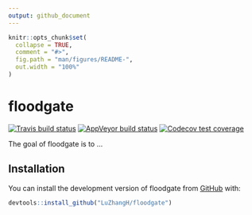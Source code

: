 ```yaml
---
output: github_document
---
```


<!-- README.md is generated from README.Rmd. Please edit that file -->

```r
knitr::opts_chunk$set(
  collapse = TRUE,
  comment = "#>",
  fig.path = "man/figures/README-",
  out.width = "100%"
)
```

# floodgate

<!-- badges: start -->
[![Travis build status](https://travis-ci.com/LuZhangH/floodgate.svg?branch=master)](https://travis-ci.com/LuZhangH/floodgate)
[![AppVeyor build status](https://ci.appveyor.com/api/projects/status/github/LuZhangH/floodgate?branch=master&svg=true)](https://ci.appveyor.com/project/LuZhangH/floodgate)
[![Codecov test coverage](https://codecov.io/gh/LuZhangH/floodgate/branch/master/graph/badge.svg)](https://codecov.io/gh/LuZhangH/floodgate?branch=master)
<!-- badges: end -->

The goal of floodgate is to ...

## Installation

You can install the development version of floodgate from [GitHub](https://github.com/) with:

``` r
devtools::install_github("LuZhangH/floodgate")
```
